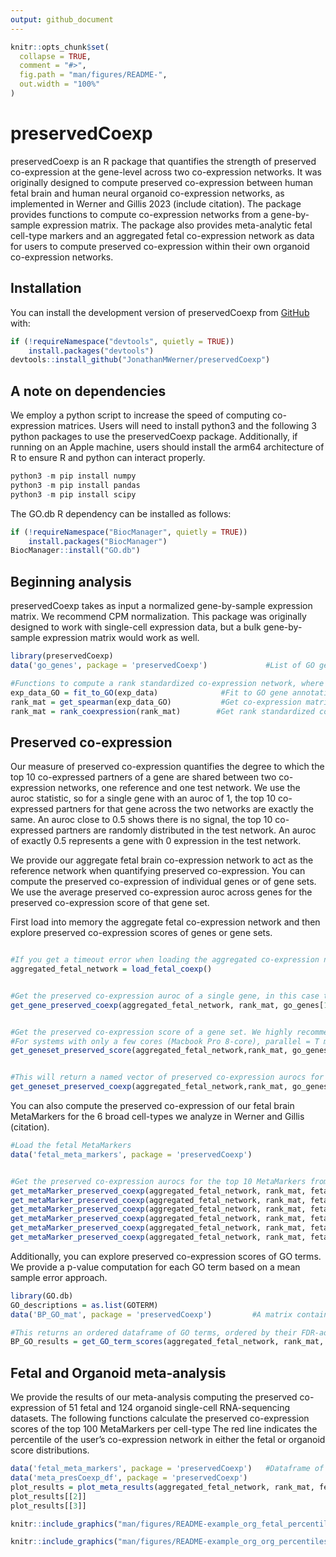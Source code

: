 ```yaml
---
output: github_document
---
```


<!-- README.md is generated from README.Rmd. Please edit that file -->

```r
knitr::opts_chunk$set(
  collapse = TRUE,
  comment = "#>",
  fig.path = "man/figures/README-",
  out.width = "100%"
)
```

# preservedCoexp

<!-- badges: start -->
<!-- badges: end -->

preservedCoexp is an R package that quantifies the strength of preserved co-expression at the gene-level across two co-expression networks.
It was originally designed to compute preserved co-expression between human fetal brain and human neural organoid co-expression networks, as implemented in Werner and Gillis 2023 (include citation).
The package provides functions to compute co-expression networks from a gene-by-sample expression matrix.
The package also provides meta-analytic fetal cell-type markers and an aggregated fetal co-expression network as data for users to compute preserved co-expression within their own organoid co-expression networks.

## Installation

You can install the development version of preservedCoexp from [GitHub](https://github.com/) with:

``` r
if (!requireNamespace("devtools", quietly = TRUE))
    install.packages("devtools")
devtools::install_github("JonathanMWerner/preservedCoexp")
```

## A note on dependencies

We employ a python script to increase the speed of computing co-expression matrices. Users will need to install python3 and the following 3 python packages to use the preservedCoexp package.
Additionally, if running on an Apple machine, users should install the arm64 architecture of R to ensure R and python can interact properly. 

``` r
python3 -m pip install numpy
python3 -m pip install pandas
python3 -m pip install scipy

```

The GO.db R dependency can be installed as follows:

``` r 
if (!requireNamespace("BiocManager", quietly = TRUE))
    install.packages("BiocManager")
BiocManager::install("GO.db")


```



## Beginning analysis

preservedCoexp takes as input a normalized gene-by-sample expression matrix. We recommend CPM normalization. This package was originally designed to work with single-cell expression data, but a bulk gene-by-sample expression matrix would work as well.


``` r
library(preservedCoexp)
data('go_genes', package = 'preservedCoexp')             #List of GO gene annotations

#Functions to compute a rank standardized co-expression network, where exp_data is a normalized gene-by-sample expression matrix provided by the user
exp_data_GO = fit_to_GO(exp_data)              #Fit to GO gene annotations
rank_mat = get_spearman(exp_data_GO)           #Get co-expression matrix
rank_mat = rank_coexpression(rank_mat)        #Get rank standardized co-expression matrix

```


## Preserved co-expression

Our measure of preserved co-expression quantifies the degree to which the top 10 co-expressed partners of a gene are shared between two co-expression networks, one reference and one test network. 
We use the auroc statistic, so for a single gene with an auroc of 1, the top 10 co-expressed partners for that gene across the two networks are exactly the same.
An auroc close to 0.5 shows there is no signal, the top 10 co-expressed partners are randomly distributed in the test network.
An auroc of exactly 0.5 represents a gene with 0 expression in the test network.

We provide our aggregate fetal brain co-expression network to act as the reference network when quantifying preserved co-expression.
You can compute the preserved co-expression of individual genes or of gene sets. We use the average preserved co-expression auroc across genes for the preserved co-expression score of that gene set.


First load into memory the aggregate fetal co-expression network and then explore preserved co-expression scores of genes or gene sets.
```r

#If you get a timeout error when loading the aggregated co-expression network, try setting options(timeout=900) to allow longer time for download.
aggregated_fetal_network = load_fetal_coexp()            


#Get the preserved co-expression auroc of a single gene, in this case the first gene in the go_genes gene list
get_gene_preserved_coexp(aggregated_fetal_network, rank_mat, go_genes[1])


#Get the preserved co-expression score of a gene set. We highly recommend setting parallel = T if you work on a multi-core computer to increase speed. 
#For systems with only a few cores (Macbook Pro 8-core), parallel = T may actually be slower, so user's should keep the defualt value. 
get_geneset_preserved_score(aggregated_fetal_network,rank_mat, go_genes[1:10], parallel = T)


#This will return a named vector of preserved co-expression aurocs for all genes in the gene set
get_geneset_preserved_coexp(aggregated_fetal_network,rank_mat, go_genes[1:10], parallel = T)

```

You can also compute the preserved co-expression of our fetal brain MetaMarkers for the 6 broad cell-types we analyze in Werner and Gillis (citation).

``` r
#Load the fetal MetaMarkers
data('fetal_meta_markers', package = 'preservedCoexp')


#Get the preserved co-expression aurocs for the top 10 MetaMarkers from the 6 broad fetal cell-types
get_metaMarker_preserved_coexp(aggregated_fetal_network, rank_mat, fetal_meta_markers, celltype = 'Neural_Progenitor', num_markers = 10, parallel = T)
get_metaMarker_preserved_coexp(aggregated_fetal_network, rank_mat, fetal_meta_markers, celltype = 'Dividing_Progenitor', num_markers = 10, parallel = T)
get_metaMarker_preserved_coexp(aggregated_fetal_network, rank_mat, fetal_meta_markers, celltype = 'Intermediate_Progenitor', num_markers = 10, parallel = T)
get_metaMarker_preserved_coexp(aggregated_fetal_network, rank_mat, fetal_meta_markers, celltype = 'GABAergic', num_markers = 10, parallel = T)
get_metaMarker_preserved_coexp(aggregated_fetal_network, rank_mat, fetal_meta_markers, celltype = 'Glutamatergic', num_markers = 10, parallel = T)
get_metaMarker_preserved_coexp(aggregated_fetal_network, rank_mat, fetal_meta_markers, celltype = 'Non-neuronal', num_markers = 10, parallel = T)

```


Additionally, you can explore preserved co-expression scores of GO terms. We provide a p-value computation for each GO term based on a mean sample error approach.

``` r
library(GO.db)
GO_descriptions = as.list(GOTERM)
data('BP_GO_mat', package = 'preservedCoexp')         #A matrix containing gene and GO term relationships

#This returns an ordered dataframe of GO terms, ordered by their FDR-adjusted p-value.
BP_GO_results = get_GO_term_scores(aggregated_fetal_network, rank_mat, BP_GO_mat, parallel = T)

```




## Fetal and Organoid meta-analysis

We provide the results of our meta-analysis computing the preserved co-expression of 51 fetal and 124 organoid single-cell RNA-sequencing datasets.
The following functions calculate the preserved co-expression scores of the top 100 MetaMarkers per cell-type
The red line indicates the percentile of the user's co-expression network in either the fetal or organoid score distributions.

``` r
data('fetal_meta_markers', package = 'preservedCoexp')   #Dataframe of fetal MetaMarkers 
data('meta_presCoexp_df', package = 'preservedCoexp')
plot_results = plot_meta_results(aggregated_fetal_network, rank_mat, fetal_meta_markers, meta_presCoexp_df, parallel = T)
plot_results[[2]]
plot_results[[3]]

```

```r
knitr::include_graphics("man/figures/README-example_org_fetal_percentiles_violins.png")
```
```r
knitr::include_graphics("man/figures/README-example_org_org_percentiles_violins.png")
```


